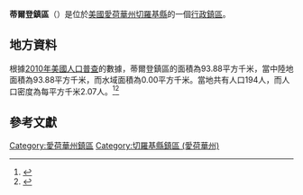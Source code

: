 {{noteTA
|G1=USState
|G2=地名
|G3=Unit
}}
{{Infobox settlement
|official_name            = 蒂爾登鎮區
|native_name = Tilden Township
|settlement_type          = [[行政鎮區|行政鎮區]]
|image_skyline            = 
|imagesize                = 
|image_map                = Map highlighting Tilden Township, Cherokee County, Iowa.svg
|mapsize                  = 250px
|pushpin_map  =USA Iowa
|pushpin_label = 蒂爾登鎮區
|pushpin_label_position   = top
|pushpin_map_caption      = 蒂爾登鎮區在愛荷華州的位置
|subdivision_type         = [[世界政區索引|國家]]
|subdivision_type1        = [[美国州份|州份]]
|subdivision_type2        = [[愛荷華州行政区划|縣]]
|subdivision_name         = [[美国|美国]]
|subdivision_name1        = [[愛荷華州|愛荷華州]]
|subdivision_name2        = [[切羅基縣_(愛荷華州)|切羅基縣]]
|elevation_ft             = 1296
|elevation_m              = 395
|timezone                 = [[北美中部時區|北美中部時區]]
|area_total_km2           = 93.88
|area_land_km2            = 93.88
|area_water_km2           = 0.00
|area_total_sq_mi         = 
|area_land_sq_mi          = 
|area_water_sq_mi         = 
|population_as_of         = [[2010年美國人口普查|2010]]
|population_footnotes     = 
|population_total         = 194
|population_density_km2   = auto
|population_density_sq_mi = auto
|utc_offset               = -6
|coordinates              = {{coord|42|41|28|N|95|48|16|W|type:city_region:US-AL_source:GNS-enwiki|display=inline,title}}
| coor_pinpoint           = 
| coordinates_footnotes   = 
|timezone_DST             = CDT
|utc_offset_DST           = -5
|postal_code_type         = [[美國郵區編號|郵區編號]]
|postal_code              = 
|area_code                = {{link-en|电话区号712|Area code 712|712}}
|blank_name = [[地名信息系统|GNIS ID]]
|blank_info = 468789
}}
'''蒂爾登鎮區'''（{{lang-en|Tilden Township}}）是位於[[美國|美國]][[愛荷華州|愛荷華州]][[切羅基縣_(愛荷華州)|切羅基縣]]的一個[[行政鎮區|行政鎮區]]。

== 地方資料 ==
根據[[2010年美國人口普查|2010年美國人口普查]]的數據，蒂爾登鎮區的面積為93.88平方千米，當中陸地面積為93.88平方千米，而水域面積為0.00平方千米。當地共有人口194人，而人口密度為每平方千米2.07人。<ref name="GR8">{{cite web|url=http://factfinder2.census.gov|publisher=[[美国人口调查局|美国人口调查局]]|accessdate=2011-05-14|title=American FactFinder|archive-date=2013-09-11|archive-url=https://web.archive.org/web/20130911234518/http://factfinder2.census.gov/|dead-url=no}}</ref><ref>{{cite web|url=https://www.citypopulation.de/en/usa/iowa/admin/|title=USA: Iowa (Counties and Townships) - City Population}}</ref>

== 參考文獻 ==
{{reflist}}

{{切羅基縣 (愛荷華州)}}

{{DEFAULTSORT:Tilden Township}}
[[Category:愛荷華州鎮區|Category:愛荷華州鎮區]]
[[Category:切羅基縣鎮區_(愛荷華州)|Category:切羅基縣鎮區 (愛荷華州)]]

{{Iowa-geo-stub}}